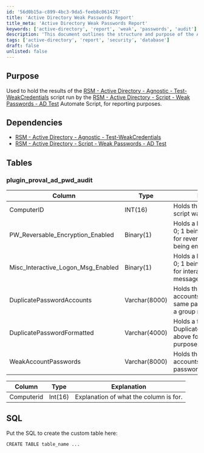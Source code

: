 ```yaml
---
id: '56d0b15a-c899-4bc3-9da5-feeb8c061423'
title: 'Active Directory Weak Passwords Report'
title_meta: 'Active Directory Weak Passwords Report'
keywords: ['active-directory', 'report', 'weak', 'passwords', 'audit']
description: 'This document outlines the structure and purpose of the Active Directory Weak Passwords Report, detailing the results from the RSM scripts that test for weak credentials in Active Directory environments. It includes information on dependencies, table structures, and SQL commands for creating the necessary database tables.'
tags: ['active-directory', 'report', 'security', 'database']
draft: false
unlisted: false
---
```

## Purpose

Used to hold the results of the [RSM - Active Directory - Agnostic - Test-WeakCredentials](https://proval.itglue.com/DOC-5078775-9622592) script run by the [RSM - Active Directory - Script - Weak Passwords - AD Test](https://proval.itglue.com/DOC-5078775-9590761) Automate Script, for reporting purposes.

## Dependencies

- [RSM - Active Directory - Agnostic - Test-WeakCredentials](https://proval.itglue.com/DOC-5078775-9622592)
- [RSM - Active Directory - Script - Weak Passwords - AD Test](https://proval.itglue.com/DOC-5078775-9590761)

## Tables

### plugin_proval_ad_pwd_audit

| Column                         | Type        | Explanation                                                                                  |
|--------------------------------|-------------|----------------------------------------------------------------------------------------------|
| ComputerID                     | INT(16)     | Holds the Computer Id the script was run on.                                               |
| PW_Reversable_Encryption_Enabled| Binary(1)   | Holds a binary value of 1 or 0; 1 being true, 0 being false for reversible encryption being enabled. |
| Misc_Interactive_Logon_Msg_Enabled| Binary(1) | Holds a binary value of 1 or 0; 1 being true, 0 being false for interactive logon message being enabled. |
| DuplicatePasswordAccounts      | Varchar(8000)| Holds the found items for all accounts which have the same password, grouped by a group number. |
| DuplicatePasswordFormatted     | Varchar(4000)| Holds a formatted string of DuplicatePasswordAccounts above for report formatting purposes. |
| WeakAccountPasswords           | Varchar(8000)| Holds the found items for all accounts which have weak passwords assigned.                  |

| Column       | Type     | Explanation                       |
|--------------|----------|-----------------------------------|
| Computerid   | Int(16)  | Explanation of what the column is for. |

## SQL

Put the SQL to create the custom table here:

```
CREATE TABLE table_name ...
```












